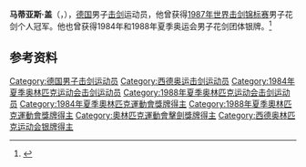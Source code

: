 '''马蒂亚斯·盖'''（{{lang-de|Matthias Gey}}，{{bd|1960年|7月7日|}}），[[德国国名|德国]]男子[[击剑|击剑]]运动员，他曾获得[[1987年世界击剑锦标赛|1987年世界击剑锦标赛]]男子花剑个人冠军。他也曾获得1984年和1988年夏季奥运会男子花剑团体银牌。<ref>{{Cite web|title=Matthias GEY|url=https://www.olympic.org/matthias-gey|accessdate=2021-03-08|date=2021-03-04|work=International Olympic Committee|language=en}}</ref>

== 参考资料 ==
{{reflist}}

{{世界击剑锦标赛男子花剑个人冠军}}

{{Authority control}}
{{DEFAULTSORT:Gey, Matthias}}
[[Category:德国男子击剑运动员|Category:德国男子击剑运动员]]
[[Category:西德奥运击剑运动员|Category:西德奥运击剑运动员]]
[[Category:1984年夏季奥林匹克运动会击剑运动员|Category:1984年夏季奥林匹克运动会击剑运动员]]
[[Category:1988年夏季奥林匹克运动会击剑运动员|Category:1988年夏季奥林匹克运动会击剑运动员]]
[[Category:1984年夏季奧林匹克運動會獎牌得主|Category:1984年夏季奧林匹克運動會獎牌得主]]
[[Category:1988年夏季奧林匹克運動會獎牌得主|Category:1988年夏季奧林匹克運動會獎牌得主]]
[[Category:奧林匹克運動會擊劍獎牌得主|Category:奧林匹克運動會擊劍獎牌得主]]
[[Category:西德奥林匹克运动会银牌得主|Category:西德奥林匹克运动会银牌得主]]

{{德国人物小作品}}